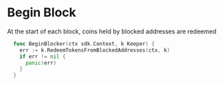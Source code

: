 

# Begin Block

At the start of each block, coins held by blocked addresses are redeemed

```go
  func BeginBlocker(ctx sdk.Context, k Keeper) {
    err := k.RedeemTokensFromBlockedAddresses(ctx, k)
    if err != nil {
      panic(err)
    }
  }
```


